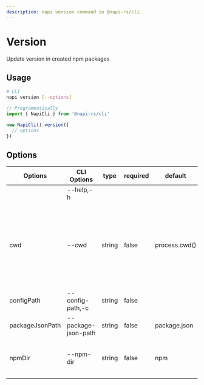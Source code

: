 ```yaml
---
description: napi version command in @napi-rs/cli.
---
```


# Version


Update version in created npm packages

## Usage

```sh
# CLI
napi version [--options]
```

```typescript
// Programmatically
import { NapiCli } from '@napi-rs/cli'

new NapiCli().version({
  // options
})
```

## Options

| Options         | CLI Options         | type   | required | default        | description                                                                                                        |
| --------------- | ------------------- | ------ | -------- | -------------- | ------------------------------------------------------------------------------------------------------------------ |
|                 | --help,-h           |        |          |                | get help                                                                                                           |
| cwd             | --cwd               | string | false    | process.cwd()  | The working directory of where napi command will be executed in, all other paths options are relative to this path |
| configPath      | --config-path,-c    | string | false    |                | Path to <Green>napi</Green> config json file                                                                      |
| packageJsonPath | --package-json-path | string | false    | <Green>package.json</Green> | Path to <Green>package.json</Green>                                                                               |
| npmDir          | --npm-dir           | string | false    | <Green>npm</Green>          | Path to the folder where the npm packages put                                                                      |